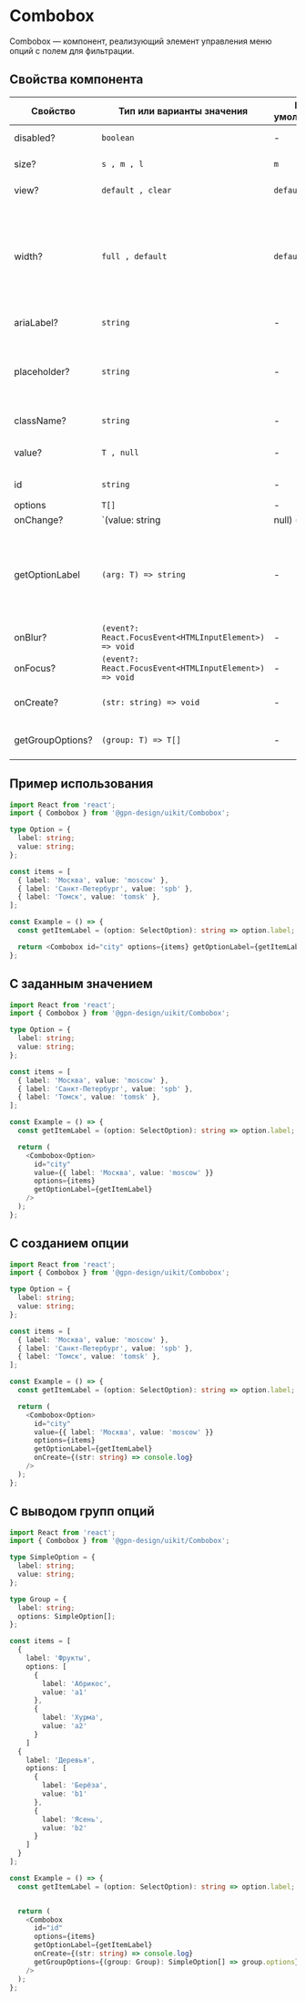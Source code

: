 
# Combobox

Combobox — компонент, реализующий элемент управления меню опций с полем для фильтрации.

## Cвойства компонента

| Свойство         | Тип или варианты значения                              | По умолчанию | Описание                                                                                              |
| ---------------- | ------------------------------------------------------ | ------------ | ----------------------------------------------------------------------------------------------------- |
| disabled?        | `boolean`                                              | -            | Активность компонента                                                                                 |
| size?            | `s , m , l`                                            | `m`          | Размер компонента                                                                                     |
| view?            | `default , clear`                                      | `default`    | Внешний вид компонента                                                                                |
| width?           | `full , default`                                       | `default`    | Cвойство определяет, какую ширину будет занимать компонент. `default` — ширина по размеру содержимого |
| ariaLabel?       | `string`                                               | -            | `aria` атрибут для метки                                                                              |
| placeholder?     | `string`                                               | -            | Placeholder — текст, который отобразится в качестве подсказки в пустом поле                           |
| className?       | `string`                                               | -            | Дополнительный класс                                                                                  |
| value?           | `T , null`                                             | -            | Значение селекта, по умолчанию `null`.                                                                |
| id               | `string`                                               | -            | Идентификатор селекта                                                                                 |
| options          | `T[]`                                                  | -            | Опции                                                                                                 |
| onChange?        | `(value: string | null) => void`                       | -            | Обработчик события изменения значения компонента                                                      |
| getOptionLabel   | `(arg: T) => string`                                   | -            | Функция для получения текста опции, который будет отображаться в поле для выбранного значения         |
| onBlur?          | `(event?: React.FocusEvent<HTMLInputElement>) => void` | -            | Обработчик события `blur`                                                                             |
| onFocus?         | `(event?: React.FocusEvent<HTMLInputElement>) => void` | -            | Обработчик события `focus`                                                                            |
| onCreate?        | `(str: string) => void`                                | -            | Функция для создания новой опции                                                                      |
| getGroupOptions? | `(group: T) => T[]`                                    | -            | Функция для получения опций из группы                                                                 |

## Пример использования

```ts
import React from 'react';
import { Combobox } from '@gpn-design/uikit/Combobox';

type Option = {
  label: string;
  value: string;
};

const items = [
  { label: 'Москва', value: 'moscow' },
  { label: 'Санкт-Петербург', value: 'spb' },
  { label: 'Томск', value: 'tomsk' },
];

const Example = () => {
  const getItemLabel = (option: SelectOption): string => option.label;

  return <Combobox id="city" options={items} getOptionLabel={getItemLabel} />;
};
```

## С заданным значением

```ts
import React from 'react';
import { Combobox } from '@gpn-design/uikit/Combobox';

type Option = {
  label: string;
  value: string;
};

const items = [
  { label: 'Москва', value: 'moscow' },
  { label: 'Санкт-Петербург', value: 'spb' },
  { label: 'Томск', value: 'tomsk' },
];

const Example = () => {
  const getItemLabel = (option: SelectOption): string => option.label;

  return (
    <Combobox<Option>
      id="city"
      value={{ label: 'Москва', value: 'moscow' }}
      options={items}
      getOptionLabel={getItemLabel}
    />
  );
};
```

## С созданием опции

```ts
import React from 'react';
import { Combobox } from '@gpn-design/uikit/Combobox';

type Option = {
  label: string;
  value: string;
};

const items = [
  { label: 'Москва', value: 'moscow' },
  { label: 'Санкт-Петербург', value: 'spb' },
  { label: 'Томск', value: 'tomsk' },
];

const Example = () => {
  const getItemLabel = (option: SelectOption): string => option.label;

  return (
    <Combobox<Option>
      id="city"
      value={{ label: 'Москва', value: 'moscow' }}
      options={items}
      getOptionLabel={getItemLabel}
      onCreate={(str: string) => console.log}
    />
  );
};
```

## С выводом групп опций

```ts
import React from 'react';
import { Combobox } from '@gpn-design/uikit/Combobox';

type SimpleOption = {
  label: string;
  value: string;
};

type Group = {
  label: string;
  options: SimpleOption[];
};

const items = [
  {
    label: 'Фрукты',
    options: [
      {
        label: 'Абрикос',
        value: 'а1'
      },
      {
        label: 'Хурма',
        value: 'a2'
      }
    ]
  {
    label: 'Деревья',
    options: [
      {
        label: 'Берёза',
        value: 'b1'
      },
      {
        label: 'Ясень',
        value: 'b2'
      }
    ]
  }
];

const Example = () => {
  const getItemLabel = (option: SelectOption): string => option.label;


  return (
    <Combobox
      id="id"
      options={items}
      getOptionLabel={getItemLabel}
      onCreate={(str: string) => console.log}
      getGroupOptions={(group: Group): SimpleOption[] => group.options}
    />
  );
};
```
